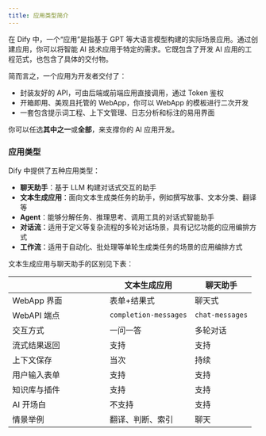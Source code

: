```yaml
---
title: 应用类型简介
---
```



在 Dify 中，一个“应用”是指基于 GPT 等大语言模型构建的实际场景应用。通过创建应用，你可以将智能 AI 技术应用于特定的需求。它既包含了开发 AI 应用的工程范式，也包含了具体的交付物。

简而言之，一个应用为开发者交付了：

* 封装友好的 API，可由后端或前端应用直接调用，通过 Token 鉴权
* 开箱即用、美观且托管的 WebApp，你可以 WebApp 的模板进行二次开发
* 一套包含提示词工程、上下文管理、日志分析和标注的易用界面

你可以任选**其中之一**或**全部**，来支撑你的 AI 应用开发。

### 应用类型 <a href="#application_type" id="application_type"></a>

Dify 中提供了五种应用类型：

* **聊天助手**：基于 LLM 构建对话式交互的助手
* **文本生成应用**：面向文本生成类任务的助手，例如撰写故事、文本分类、翻译等
* **Agent**：能够分解任务、推理思考、调用工具的对话式智能助手
* **对话流**：适用于定义等复杂流程的多轮对话场景，具有记忆功能的应用编排方式
* **工作流**：适用于自动化、批处理等单轮生成类任务的场景的应用编排方式

文本生成应用与聊天助手的区别见下表：

<table><thead><tr><th width="180.33333333333331"></th><th>文本生成应用</th><th>聊天助手</th></tr></thead><tbody><tr><td>WebApp 界面</td><td>表单+结果式</td><td>聊天式</td></tr><tr><td>WebAPI 端点</td><td><code>completion-messages</code></td><td><code>chat-messages</code></td></tr><tr><td>交互方式</td><td>一问一答</td><td>多轮对话</td></tr><tr><td>流式结果返回</td><td>支持</td><td>支持</td></tr><tr><td>上下文保存</td><td>当次</td><td>持续</td></tr><tr><td>用户输入表单</td><td>支持</td><td>支持</td></tr><tr><td>知识库与插件</td><td>支持</td><td>支持</td></tr><tr><td>AI 开场白</td><td>不支持</td><td>支持</td></tr><tr><td>情景举例</td><td>翻译、判断、索引</td><td>聊天</td></tr></tbody></table>

